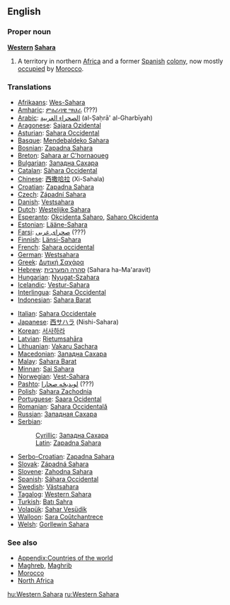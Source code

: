 {{wikipedia}}
==English==
===Proper noun===
'''[[western|Western]] [[Sahara]]'''

#A territory in northern [[Africa]] and a former [[Spain|Spanish]] [[colony]], now mostly [[occupation|occupied]] by [[Morocco]].

===Translations===
{{top}}
*[[Afrikaans]]: [[Wes-Sahara]]
*[[Amharic]]: [[ምዕራባዊ ሣህራ]] (???)
*[[Arabic]]: [[الصحراء الغربية]] (al-Ṣaḥrā' al-Gharbīyah)
*[[Aragonese]]: [[Sajara Ozidental]]
*[[Asturian]]: [[Sahara Occidental]]
*[[Basque]]: [[Mendebaldeko Sahara]]
*[[Bosnian]]: [[Zapadna Sahara#Bosnian|Zapadna Sahara]] {{f}}
*[[Breton]]: [[Sahara ar C'hornaoueg]]
*[[Bulgarian]]: [[Западна Сахара#Bulgarian|Западна Сахара]] {{f}}
*[[Catalan]]: [[Sàhara Occidental]]
*[[Chinese]]: [[西撒哈拉]] (Xi-Sahala)
*[[Croatian]]: [[Zapadna Sahara]]
*[[Czech]]: [[Západní Sahara]]
*[[Danish]]: [[Vestsahara]]
*[[Dutch]]: [[Westelijke Sahara]]
*[[Esperanto]]: [[Okcidenta Saharo]], [[Saharo Okcidenta]]
*[[Estonian]]: [[Lääne-Sahara]]
*[[Farsi]]: [[صحرای غربی]] (???)
*[[Finnish]]: [[Länsi-Sahara]]
*[[French]]: [[Sahara occidental]] {{m}}
*[[German]]: [[Westsahara]] {{f}}
*[[Greek]]: [[Δυτική Σαχάρα]] {{f}}
*[[Hebrew]]: [[סהרה המערבית]] (Sahara ha-Ma'aravit)
*[[Hungarian]]: [[Nyugat-Szahara]]
*[[Icelandic]]: [[Vestur-Sahara]]
*[[Interlingua]]: [[Sahara Occidental]]
*[[Indonesian]]: [[Sahara Barat]]
{{mid}}
*[[Italian]]: [[Sahara Occidentale]]
*[[Japanese]]: [[西サハラ]] (Nishi-Sahara)
*[[Korean]]: [[서사하라]]
*[[Latvian]]: [[Rietumsahāra]]
*[[Lithuanian]]: [[Vakarų Sachara]]
*[[Macedonian]]: [[Западна Сахара]]
*[[Malay]]: [[Sahara Barat]]
*[[Minnan]]: [[Sai Sahara]]
*[[Norwegian]]: [[Vest-Sahara]]
*[[Pashto]]: [[لوېديځه صحارا]] (???)
*[[Polish]]: [[Sahara Zachodnia]]
*[[Portuguese]]: [[Saara Ocidental]]
*[[Romanian]]: [[Sahara Occidentală]] {{f}}
*[[Russian]]: [[Западная Сахара]] {{f}}
*[[Serbian]]:
*:[[Cyrillic]]: [[Западна Сахара#Serbian|Западна Сахара]] {{f}}
*:[[Latin]]: [[Zapadna Sahara#Serbian|Zapadna Sahara]] {{f}}
*[[Serbo-Croatian]]: [[Zapadna Sahara]]
*[[Slovak]]: [[Západná Sahara]]
*[[Slovene]]: [[Zahodna Sahara]] {{f}}
*[[Spanish]]: [[Sáhara Occidental]]
*[[Swedish]]: [[Västsahara]]
*[[Tagalog]]: [[Western Sahara]]
*[[Turkish]]: [[Batı Sahra]]
*[[Volapük]]: [[Sahar Vesüdik]]
*[[Walloon]]: [[Sara Coûtchantrece]]
*[[Welsh]]: [[Gorllewin Sahara]]
{{bottom}}

===See also===
*[[Appendix:Countries of the world]]
*[[Maghreb]], [[Maghrib]]
*[[Morocco]]
*[[North Africa]]

[[hu:Western Sahara]]
[[ru:Western Sahara]]